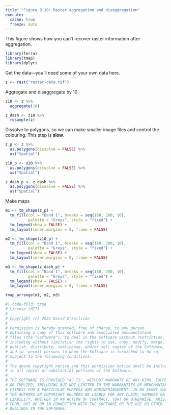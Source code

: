 ```yaml
---
title: "Figure 3.10: Raster aggregation and disaggregation"
execute: 
  cache: true
  freeze: auto
---
```


This figure shows how you can't recover raster information after aggregation.

```r
library(terra)
library(tmap)
library(dplyr)
```

Get the data&mdash;you'll need some of your own data here.

```r
z <- rast("raster-data.tif")
```

Aggregate and disaggregate by 10

```r
z10 <- z %>% 
  aggregate(10)

z_dash <- z10 %>%
  resample(z)
```

Dissolve to polygons, so we can make smaller image files and control the colouring. This step is **slow**.

```r
z_p <- z %>%
  as.polygons(dissolve = FALSE) %>%
  as("Spatial")

z10_p <- z10 %>%
  as.polygons(dissolve = FALSE) %>%
  as("Spatial")

z_dash_p <- z_dash %>%
  as.polygons(dissolve = FALSE) %>%
  as("Spatial")
```

Make maps

```r
m1 <- tm_shape(z_p) + 
  tm_fill(col = "Band 1", breaks = seq(180, 280, 10), 
          palette = "Greys", style = "fixed") + 
  tm_legend(show = FALSE) + 
  tm_layout(inner.margins = 0, frame = FALSE)

m2 <- tm_shape(z10_p) + 
  tm_fill(col = "Band 1", breaks = seq(180, 280, 10), 
          palette = "Greys", style = "fixed") + 
  tm_legend(show = FALSE) + 
  tm_layout(inner.margins = 0, frame = FALSE)

m3 <- tm_shape(z_dash_p) + 
  tm_fill(col = "Band 1", breaks = seq(180, 280, 10), 
          palette = "Greys", style = "fixed") + 
  tm_legend(show = FALSE) + 
  tm_layout(inner.margins = 0, frame = FALSE)

tmap_arrange(m1, m2, m3)
```

```r
#| code-fold: true
# License (MIT)
#
# Copyright (c) 2023 David O'Sullivan
#
# Permission is hereby granted, free of charge, to any person
# obtaining a copy of this software and associated documentation
# files (the "Software"), to deal in the Software without restriction,
# including without limitation the rights to use, copy, modify, merge,
# publish, distribute, sublicense, and/or sell copies of the Software,
# and to  permit persons to whom the Software is furnished to do so,
# subject to the following conditions:
#
# The above copyright notice and this permission notice shall be included
# in all copies or substantial portions of the Software.
#
# THE SOFTWARE IS PROVIDED "AS IS", WITHOUT WARRANTY OF ANY KIND, EXPRESS
# OR IMPLIED, INCLUDING BUT NOT LIMITED TO THE WARRANTIES OF MERCHANTABILITY,
# FITNESS FOR A PARTICULAR PURPOSE AND NONINFRINGEMENT. IN NO EVENT SHALL
# THE AUTHORS OR COPYRIGHT HOLDERS BE LIABLE FOR ANY CLAIM, DAMAGES OR OTHER
# LIABILITY, WHETHER IN AN ACTION OF CONTRACT, TORT OR OTHERWISE, ARISING
# FROM, OUT OF OR IN CONNECTION WITH THE SOFTWARE OR THE USE OR OTHER
# DEALINGS IN THE SOFTWARE.
```